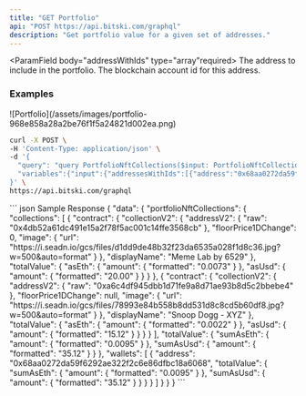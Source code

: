 ```yaml
---
title: "GET Portfolio"
api: "POST https://api.bitski.com/graphql"
description: "Get portfolio value for a given set of addresses."
---
```


<ParamField header="content-type" type="string" default="application/json" />

<ParamField body="addressWithIds" type="array"required>
  <Expandable title="properties">
    <ResponseField name="address" type="string" required>
      The address to include in the portfolio.
    </ResponseField>
    <ResponseField name="blockchainAccountId" type="string" required>
      The blockchain account id for this address.
    </ResponseField>
  </Expandable>
</ParamField>


### Examples

<Frame>
  ![Portfolio](/assets/images/portfolio-968e858a28a2be76f1f5a24821d002ea.png)
</Frame>


<RequestExample>

```bash Request
curl -X POST \
-H 'Content-Type: application/json' \
-d '{
  "query": "query PortfolioNftCollections($input: PortfolioNftCollectionsInput!) {\n  portfolioNftCollections(input: $input) {\n    collections {\n      contract {\n        collectionV2 {\n          addressV2 {\n            ... on EVMAddress {\n              raw\n            }\n          }\n          floorPrice1DChange\n          image {\n            url\n          }\n        }\n        displayName\n      }\n      totalValue {\n        asEth {\n          amount {\n            formatted\n          }\n        }\n        asUsd {\n          amount {\n            formatted\n          }\n        }\n      }\n    }\n    totalValue {\n      sumAsEth {\n        amount {\n          formatted\n        }\n      }\n      sumAsUsd {\n        amount {\n          formatted\n        }\n      }\n    }\n    wallets {\n      address\n      totalValue {\n        sumAsEth {\n          amount {\n            formatted\n          }\n        }\n        sumAsUsd {\n          amount {\n            formatted\n          }\n        }\n      }\n    }\n  }\n}\n",
  "variables":{"input":{"addressesWithIds":[{"address":"0x68aa0272da59f6292ae322f2c6e86dfbc18a6068","blockchainAccountId":"ed26316d-4fe6-4eb1-b4f7-4fd60b60bcbd"}]}},"operationName":"PortfolioNftCollections"
}' \
https://api.bitski.com/graphql
```

</RequestExample>

<ResponseExample>
``` json Sample Response
{
  "data": {
    "portfolioNftCollections": {
      "collections": [
      {
          "contract": {
            "collectionV2": {
              "addressV2": {
                "raw": "0x4db52a61dc491e15a2f78f5ac001c14ffe3568cb"
              },
              "floorPrice1DChange": 0,
              "image": {
                "url": "https://i.seadn.io/gcs/files/d1dd9de48b32f23da6535a028f1d8c36.jpg?w=500&auto=format"
              }
            },
            "displayName": "Meme Lab by 6529"
          },
          "totalValue": {
            "asEth": {
              "amount": {
                "formatted": "0.0073"
              }
            },
            "asUsd": {
              "amount": {
                "formatted": "20.00"
              }
            }
          }
        },
        {
          "contract": {
            "collectionV2": {
              "addressV2": {
                "raw": "0xa6c4df945dbb1d71fe9a8d71ae93b8d5c2bbebe4"
              },
              "floorPrice1DChange": null,
              "image": {
                "url": "https://i.seadn.io/gcs/files/78993e84b558b8dd531d8c8cd5b60df8.jpg?w=500&auto=format"
              }
            },
            "displayName": "Snoop Dogg - XYZ"
          },
          "totalValue": {
            "asEth": {
              "amount": {
                "formatted": "0.0022"
              }
            },
            "asUsd": {
              "amount": {
                "formatted": "15.12"
              }
            }
          }
        }
      ],
      "totalValue": {
        "sumAsEth": {
          "amount": {
            "formatted": "0.0095"
          }
        },
        "sumAsUsd": {
          "amount": {
            "formatted": "35.12"
          }
        }
      },
      "wallets": [
        {
          "address": "0x68aa0272da59f6292ae322f2c6e86dfbc18a6068",
          "totalValue": {
            "sumAsEth": {
              "amount": {
                "formatted": "0.0095"
              }
            },
            "sumAsUsd": {
              "amount": {
                "formatted": "35.12"
              }
            }
          }
        }
      ]
    }
  }
}
```
</ResponseExample>

